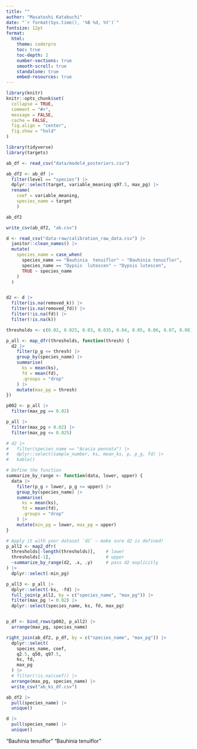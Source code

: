 ```yaml
---
title: ""
author: "Masatoshi Katabuchi"
date: "`r format(Sys.time(), '%B %d, %Y')`"
fontsize: 12pt
format:
  html:
    theme: coderpro
    toc: true
    toc-depth: 2
    number-sections: true
    smooth-scroll: true
    standalone: true
    embed-resources: true
---
```


```r
library(knitr)
knitr::opts_chunk$set(
  collapse = TRUE,
  comment = "#>",
  message = FALSE,
  cache = FALSE,
  fig.align = "center",
  fig.show = "hold"
)
```

```r
library(tidyverse)
library(targets)
```

```r
ab_df <- read_csv("data/model4_posteriors.csv")

ab_df2 <- ab_df |>
  filter(level == "species") |>
  dplyr::select(target, variable_meaning:q97.5, max_pg) |>
  rename(
    coef = variable_meaning,
    species_name = target
    )

ab_df2

write_csv(ab_df2, "ab.csv")
```

```r
d <- read_csv("data-raw/calibration_raw_data.csv") |>
  janitor::clean_names() |>
  mutate(
    species_name = case_when(
      species_name == "Bauhinia  tenuiflor" ~ "Bauhinia tenuiflor",
      species_name == "Dypsis  lutescen" ~ "Dypsis lutescen",
      TRUE ~ species_name
    )
  )


d2 <- d |>
  filter(is.na(removed_k)) |>
  filter(is.na(removed_fd)) |>
  filter(!is.na(fd)) |>
  filter(!is.na(k))

thresholds <- c(0.02, 0.025, 0.03, 0.035, 0.04, 0.05, 0.06, 0.07, 0.08)

p_all <- map_dfr(thresholds, function(thresh) {
  d2 |>
    filter(p_g <= thresh) |>
    group_by(species_name) |>
    summarise(
      ks = mean(ks),
      fd = mean(fd),
      .groups = "drop"
    ) |>
    mutate(max_pg = thresh)
})

p002 <- p_all |>
  filter(max_pg == 0.02)

p_all |>
  filter(max_pg > 0.02) |>
  filter(max_pg <= 0.025)

# d2 |>
#   filter(species_name == "Acacia pennata") |>
#   dplyr::select(sample_number, ks, mean_ks, p, p_g, fd) |>
#   kable()

# Define the function
summarize_by_range <- function(data, lower, upper) {
  data |>
    filter(p_g > lower, p_g <= upper) |>
    group_by(species_name) |>
    summarise(
      ks = mean(ks),
      fd = mean(fd),
      .groups = "drop"
    ) |>
    mutate(min_pg = lower, max_pg = upper)
}

# Apply it with your dataset `d2` — make sure d2 is defined!
p_all2 <- map2_dfr(
  thresholds[-length(thresholds)],    # lower
  thresholds[-1],                     # upper
  ~summarize_by_range(d2, .x, .y)     # pass d2 explicitly
) |>
  dplyr::select(-min_pg)

p_all3 <- p_all |>
  dplyr::select(-ks, -fd) |>
  full_join(p_all2, by = c("species_name", "max_pg")) |>
  filter(max_pg != 0.02) |>
  dplyr::select(species_name, ks, fd, max_pg)


p_df <- bind_rows(p002, p_all2) |>
  arrange(max_pg, species_name)
```


```r
right_join(ab_df2, p_df, by = c("species_name", "max_pg")) |>
  dplyr::select(
    species_name, coef,
    q2.5, q50, q97.5,
    ks, fd,
    max_pg
  ) |>
  # filter(!is.na(coef)) |>
  arrange(max_pg, species_name) |>
  write_csv("ab_ks_df.csv")
```

```r
ab_df2 |>
  pull(species_name) |>
  unique()

d |>
  pull(species_name) |>
  unique()

```
"Bauhinia tenuiflor"
"Bauhinia  tenuiflor"
